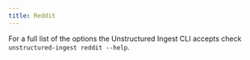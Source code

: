 ```yaml
---
title: Reddit
---
```



<SharedContentReddit/>


<CodeGroup>

  <RedditSh />

  <RedditPy />

</CodeGroup>

For a full list of the options the Unstructured Ingest CLI accepts check `unstructured-ingest reddit --help`.
